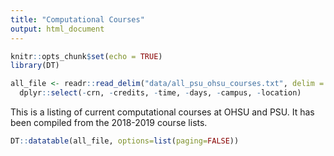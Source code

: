 ```yaml
---
title: "Computational Courses"
output: html_document
---
```


```r
knitr::opts_chunk$set(echo = TRUE)
library(DT)

all_file <- readr::read_delim("data/all_psu_ohsu_courses.txt", delim = "\t") %>%
  dplyr::select(-crn, -credits, -time, -days, -campus, -location)
```

This is a listing of current computational courses at OHSU and PSU. It has been compiled from the 2018-2019 course lists.

```r
DT::datatable(all_file, options=list(paging=FALSE))
```

